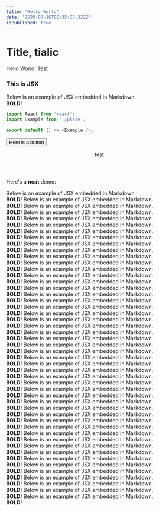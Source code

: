 ```yaml
---
title: 'Hello World'
date: '2020-03-16T05:35:07.322Z'
isPublished: true
---
```


# Title, tialic

Hello World! Test

<div style={{ padding: '20px', backgroundColor: 'tomato' }}>
  <h3>This is JSX</h3>
</div>

Below is an example of JSX embedded in Markdown. <br /> **BOLD!**

```js
import React from 'react';
import Example from './place';

export default () => <Example />;
```

<button className="bg-blue-500 p-5 text-white rounded-md">Here is a button</button>

<header>test</header>


Here's a **neat** demo:

<TestComponent test="Yes this works" />

Below is an example of JSX embedded in Markdown. <br /> **BOLD!**
Below is an example of JSX embedded in Markdown. <br /> **BOLD!**
Below is an example of JSX embedded in Markdown. <br /> **BOLD!**
Below is an example of JSX embedded in Markdown. <br /> **BOLD!**
Below is an example of JSX embedded in Markdown. <br /> **BOLD!**
Below is an example of JSX embedded in Markdown. <br /> **BOLD!**
Below is an example of JSX embedded in Markdown. <br /> **BOLD!**
Below is an example of JSX embedded in Markdown. <br /> **BOLD!**
Below is an example of JSX embedded in Markdown. <br /> **BOLD!**
Below is an example of JSX embedded in Markdown. <br /> **BOLD!**
Below is an example of JSX embedded in Markdown. <br /> **BOLD!**
Below is an example of JSX embedded in Markdown. <br /> **BOLD!**
Below is an example of JSX embedded in Markdown. <br /> **BOLD!**
Below is an example of JSX embedded in Markdown. <br /> **BOLD!**
Below is an example of JSX embedded in Markdown. <br /> **BOLD!**
Below is an example of JSX embedded in Markdown. <br /> **BOLD!**
Below is an example of JSX embedded in Markdown. <br /> **BOLD!**
Below is an example of JSX embedded in Markdown. <br /> **BOLD!**
Below is an example of JSX embedded in Markdown. <br /> **BOLD!**
Below is an example of JSX embedded in Markdown. <br /> **BOLD!**
Below is an example of JSX embedded in Markdown. <br /> **BOLD!**
Below is an example of JSX embedded in Markdown. <br /> **BOLD!**
Below is an example of JSX embedded in Markdown. <br /> **BOLD!**
Below is an example of JSX embedded in Markdown. <br /> **BOLD!**
Below is an example of JSX embedded in Markdown. <br /> **BOLD!**
Below is an example of JSX embedded in Markdown. <br /> **BOLD!**
Below is an example of JSX embedded in Markdown. <br /> **BOLD!**
Below is an example of JSX embedded in Markdown. <br /> **BOLD!**
Below is an example of JSX embedded in Markdown. <br /> **BOLD!**
Below is an example of JSX embedded in Markdown. <br /> **BOLD!**
Below is an example of JSX embedded in Markdown. <br /> **BOLD!**
Below is an example of JSX embedded in Markdown. <br /> **BOLD!**
Below is an example of JSX embedded in Markdown. <br /> **BOLD!**
Below is an example of JSX embedded in Markdown. <br /> **BOLD!**
Below is an example of JSX embedded in Markdown. <br /> **BOLD!**
Below is an example of JSX embedded in Markdown. <br /> **BOLD!**
Below is an example of JSX embedded in Markdown. <br /> **BOLD!**
Below is an example of JSX embedded in Markdown. <br /> **BOLD!**
Below is an example of JSX embedded in Markdown. <br /> **BOLD!**
Below is an example of JSX embedded in Markdown. <br /> **BOLD!**
Below is an example of JSX embedded in Markdown. <br /> **BOLD!**
Below is an example of JSX embedded in Markdown. <br /> **BOLD!**
Below is an example of JSX embedded in Markdown. <br /> **BOLD!**
Below is an example of JSX embedded in Markdown. <br /> **BOLD!**
Below is an example of JSX embedded in Markdown. <br /> **BOLD!**
Below is an example of JSX embedded in Markdown. <br /> **BOLD!**
Below is an example of JSX embedded in Markdown. <br /> **BOLD!**
Below is an example of JSX embedded in Markdown. <br /> **BOLD!**
Below is an example of JSX embedded in Markdown. <br /> **BOLD!**
